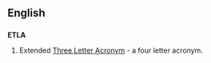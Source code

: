 ==English==
==={{Initialism}}===
'''ETLA'''
#Extended [[TLA|Three Letter Acronym]] - a four letter acronym.